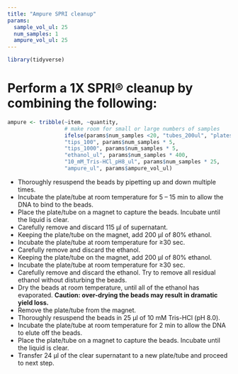 ```yaml
---
title: "Ampure SPRI cleanup"
params:
  sample_vol_ul: 25
  num_samples: 1
  ampure_vol_ul: 25
---
```

```r
library(tidyverse)
```

# Perform a 1X SPRI® cleanup by combining the following:
```r
ampure <- tribble(~item, ~quantity,
                  # make room for small or large numbers of samples
                  ifelse(params$num_samples <20, "tubes_200ul", "plates"), ifelse(params$num_samples < 20, params$num_samples * 2, ceiling(params$num_samples/96) * 2),
                  "tips_100", params$num_samples * 5, 
                  "tips_1000", params$num_samples * 5, 
                  "ethanol_ul", params$num_samples * 400, 
                  "10_mM_Tris-HCl_pH8_ul", params$num_samples * 25, 
                  "ampure_ul", params$ampure_vol_ul)
```


* Thoroughly resuspend the beads by pipetting up and down multiple times.
* Incubate the plate/tube at room temperature for 5 – 15 min to allow the DNA to bind to the beads.
* Place the plate/tube on a magnet to capture the beads. Incubate until the liquid is clear.
* Carefully remove and discard 115 μl of supernatant.
* Keeping the plate/tube on the magnet, add 200 μl of 80% ethanol.
* Incubate the plate/tube at room temperature for ≥30 sec.
* Carefully remove and discard the ethanol.
* Keeping the plate/tube on the magnet, add 200 μl of 80% ethanol.
* Incubate the plate/tube at room temperature for ≥30 sec.
* Carefully remove and discard the ethanol. Try to remove all residual ethanol without disturbing the beads.
* Dry the beads at room temperature, until all of the ethanol has evaporated. **Caution: over-drying the beads may result in dramatic yield loss.**
* Remove the plate/tube from the magnet.
* Thoroughly resuspend the beads in 25 μl of 10 mM Tris-HCl (pH 8.0). 
* Incubate the plate/tube at room temperature for 2 min to allow the DNA to elute off the beads.
* Place the plate/tube on a magnet to capture the beads. Incubate until the liquid is clear.
* Transfer 24 μl of the clear supernatant to a new plate/tube and proceed to next step.
